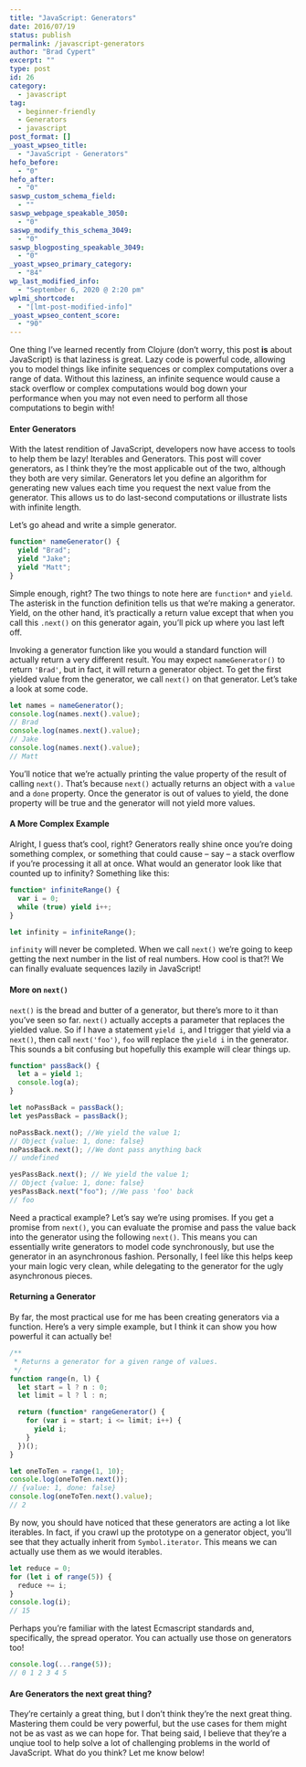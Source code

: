 ```yaml
---
title: "JavaScript: Generators"
date: 2016/07/19
status: publish
permalink: /javascript-generators
author: "Brad Cypert"
excerpt: ""
type: post
id: 26
category:
  - javascript
tag:
  - beginner-friendly
  - Generators
  - javascript
post_format: []
_yoast_wpseo_title:
  - "JavaScript - Generators"
hefo_before:
  - "0"
hefo_after:
  - "0"
saswp_custom_schema_field:
  - ""
saswp_webpage_speakable_3050:
  - "0"
saswp_modify_this_schema_3049:
  - "0"
saswp_blogposting_speakable_3049:
  - "0"
_yoast_wpseo_primary_category:
  - "84"
wp_last_modified_info:
  - "September 6, 2020 @ 2:20 pm"
wplmi_shortcode:
  - "[lmt-post-modified-info]"
_yoast_wpseo_content_score:
  - "90"
---
```


One thing I’ve learned recently from Clojure (don’t worry, this post **is** about JavaScript) is that laziness is great. Lazy code is powerful code, allowing you to model things like infinite sequences or complex computations over a range of data. Without this laziness, an infinite sequence would cause a stack overflow or complex computations would bog down your performance when you may not even need to perform all those computations to begin with!

#### Enter Generators

With the latest rendition of JavaScript, developers now have access to tools to help them be lazy! Iterables and Generators. This post will cover generators, as I think they’re the most applicable out of the two, although they both are very similar. Generators let you define an algorithm for generating new values each time you request the next value from the generator. This allows us to do last-second computations or illustrate lists with infinite length.

Let’s go ahead and write a simple generator.

```javascript
function* nameGenerator() {
  yield "Brad";
  yield "Jake";
  yield "Matt";
}
```

Simple enough, right? The two things to note here are `function*` and `yield`. The asterisk in the function definition tells us that we’re making a generator. Yield, on the other hand, it’s practically a return value except that when you call this `.next()` on this generator again, you’ll pick up where you last left off.

Invoking a generator function like you would a standard function will actually return a very different result. You may expect `nameGenerator()` to return `'Brad'`, but in fact, it will return a generator object. To get the first yielded value from the generator, we call `next()` on that generator. Let’s take a look at some code.

```javascript
let names = nameGenerator();
console.log(names.next().value);
// Brad
console.log(names.next().value);
// Jake
console.log(names.next().value);
// Matt
```

You’ll notice that we’re actually printing the value property of the result of calling `next()`. That’s because `next()` actually returns an object with a `value` and a `done` property. Once the generator is out of values to yield, the done property will be true and the generator will not yield more values.

#### A More Complex Example

Alright, I guess that’s cool, right? Generators really shine once you’re doing something complex, or something that could cause – say – a stack overflow if you’re processing it all at once. What would an generator look like that counted up to infinity? Something like this:

```javascript
function* infiniteRange() {
  var i = 0;
  while (true) yield i++;
}

let infinity = infiniteRange();
```

`infinity` will never be completed. When we call `next()` we’re going to keep getting the next number in the list of real numbers. How cool is that?! We can finally evaluate sequences lazily in JavaScript!

#### More on `next()`

`next()` is the bread and butter of a generator, but there’s more to it than you’ve seen so far. `next()` actually accepts a parameter that replaces the yielded value. So if I have a statement `yield i`, and I trigger that yield via a `next()`, then call `next('foo')`, `foo` will replace the `yield i` in the generator. This sounds a bit confusing but hopefully this example will clear things up.

```javascript
function* passBack() {
  let a = yield 1;
  console.log(a);
}

let noPassBack = passBack();
let yesPassBack = passBack();

noPassBack.next(); //We yield the value 1;
// Object {value: 1, done: false}
noPassBack.next(); //We dont pass anything back
// undefined

yesPassBack.next(); // We yield the value 1;
// Object {value: 1, done: false}
yesPassBack.next("foo"); //We pass 'foo' back
// foo
```

Need a practical example? Let’s say we’re using promises. If you get a promise from `next()`, you can evaluate the promise and pass the value back into the generator using the following `next()`. This means you can essentially write generators to model code synchronously, but use the generator in an asynchronous fashion. Personally, I feel like this helps keep your main logic very clean, while delegating to the generator for the ugly asynchronous pieces.

#### Returning a Generator

By far, the most practical use for me has been creating generators via a function. Here’s a very simple example, but I think it can show you how powerful it can actually be!

```javascript
/**
 * Returns a generator for a given range of values.
 */
function range(n, l) {
  let start = l ? n : 0;
  let limit = l ? l : n;

  return (function* rangeGenerator() {
    for (var i = start; i <= limit; i++) {
      yield i;
    }
  })();
}

let oneToTen = range(1, 10);
console.log(oneToTen.next());
// {value: 1, done: false}
console.log(oneToTen.next().value);
// 2
```

By now, you should have noticed that these generators are acting a lot like iterables. In fact, if you crawl up the prototype on a generator object, you’ll see that they actually inherit from `Symbol.iterator`. This means we can actually use them as we would iterables.

```javascript
let reduce = 0;
for (let i of range(5)) {
  reduce += i;
}
console.log(i);
// 15
```

Perhaps you’re familiar with the latest Ecmascript standards and, specifically, the spread operator. You can actually use those on generators too!

```javascript
console.log(...range(5));
// 0 1 2 3 4 5
```

#### Are Generators the next great thing?

They’re certainly a great thing, but I don’t think they’re the next great thing. Mastering them could be very powerful, but the use cases for them might not be as vast as we can hope for. That being said, I believe that they’re a unqiue tool to help solve a lot of challenging problems in the world of JavaScript. What do you think? Let me know below!
